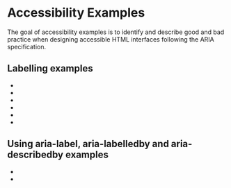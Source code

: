 
<Meta title="Concepts/Developer/Accessibility/AccessibilityExamples/List of examples" />

# Accessibility Examples

The goal of accessibility examples is to identify and describe good and bad practice when designing accessible HTML interfaces following the ARIA specification.

## Labelling examples

- <FullscreenLink content="Avoid action in accessibility name" parent={parentPath} story="avoid-action-example" />
- <FullscreenLink
    content="Avoid component type in accessibility name"
    parent={parentPath}
    story="avoid-component-type-example"
  />
- <FullscreenLink content="Avoid state in accessibility name" parent={parentPath} story="avoid-state-example" />
- <FullscreenLink content="Avoid position in accessibility name" parent={parentPath} story="avoid-position-example" />
- <FullscreenLink
    content="Avoid repeating text for item within one component"
    parent={parentPath}
    story="no-repeat-text"
  />
- <FullscreenLink content="Avoid focus text element" parent={parentPath} story="no-focusable-text" />

## Using aria-label, aria-labelledby and aria-describedby examples

- <FullscreenLink content="Error messages for form fields" parent={parentPath} story="form-error-messages" />
- <FullscreenLink
    content="Label component with visible text"
    parent={parentPath}
    story="label-with-visible-text-example"
  />
